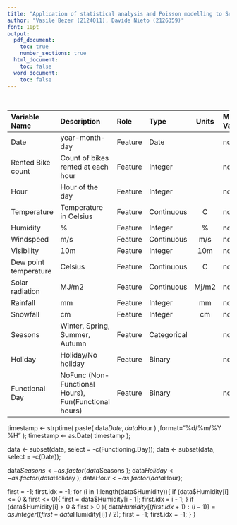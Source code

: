 ```yaml
---
title: "Application of statistical analysis and Poisson modelling to Seoul Bike Sharing Demand dataset"
author: "Vasile Bezer (2124011), Davide Nieto (2126359)"
font: 10pt
output:
  pdf_document:
    toc: true
    number_sections: true
  html_document:
    toc: false
  word_document:
    toc: false
---
```


\

| Variable Name         | Description                                          | Role    | Type        | Units | Missing Values |
| :-------------------- | :--------------------------------------------------- | :------ | :---------- | :---: | :------------- |
| Date                  | year-month-day                                       | Feature | Date        |       | no             |
| Rented Bike count     | Count of bikes rented at each hour                   | Feature | Integer     |       | no             |
| Hour                  | Hour of the day                                      | Feature | Integer     |       | no             |
| Temperature           | Temperature in Celsius                               | Feature | Continuous  |   C   | no             |
| Humidity              | %                                                    | Feature | Integer     |   %   | no             |
| Windspeed             | m/s                                                  | Feature | Continuous  |  m/s  | no             |
| Visibility            | 10m                                                  | Feature | Integer     |  10m  | no             |
| Dew point temperature | Celsius                                              | Feature | Continuous  |   C   | no             |
| Solar radiation       | MJ/m2                                                | Feature | Continuous  | Mj/m2 | no             |
| Rainfall              | mm                                                   | Feature | Integer     |  mm   | no             |
| Snowfall              | cm                                                   | Feature | Integer     |  cm   | no             |
| Seasons               | Winter, Spring, Summer, Autumn                       | Feature | Categorical |       | no             |
| Holiday               | Holiday/No holiday                                   | Feature | Binary      |       | no             |
| Functional Day        | NoFunc (Non-Functional Hours), Fun(Functional hours) | Feature | Binary      |       | no             |



timestamp <- strptime(
paste( data$Date, data$Hour )
,format="%d/%m/%Y %H"
);
timestamp <- as.Date( timestamp );

data <- subset(data, select = -c(Functioning.Day));
data <- subset(data, select = -c(Date));

data$Seasons 		<- as.factor( data$Seasons );
data$Holiday 		<- as.factor( data$Holiday );
data$Hour 			<- as.factor(data$Hour);

first = -1; first.idx = -1;
for (i in 1:length(data$Humidity)){
	if (data$Humidity[i] <= 0 & first <= 0){ first = data$Humidity[i - 1]; first.idx = i - 1; }
	if (data$Humidity[i] > 0 & first > 0 ){
		data$Humidity[(first.idx + 1) : (i - 1)] = as.integer((first + data$Humidity[i]) / 2);
		first = -1; first.idx = -1;
	}
}